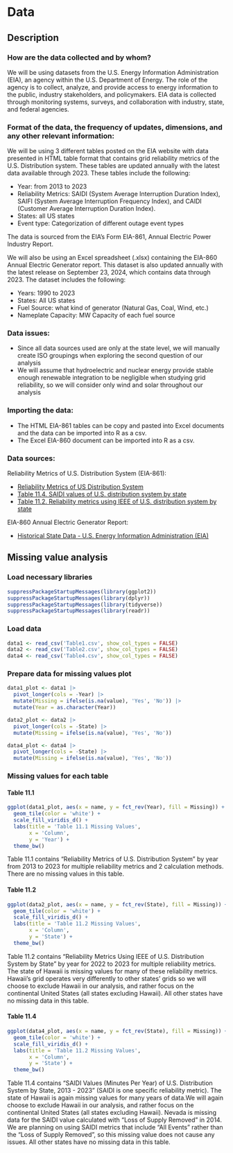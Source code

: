 # Data


## Description


### How are the data collected and by whom?
We will be using datasets from the U.S. Energy Information Administration (EIA), an agency within the U.S. Department of Energy. The role of the agency is to collect, analyze, and provide access to energy information to the public, industry stakeholders, and policymakers. EIA data is collected through monitoring systems, surveys, and collaboration with industry, state, and federal agencies.


### Format of the data, the frequency of updates, dimensions, and any other relevant information:
We will be using 3 different tables posted on the EIA website with data presented in HTML table format that contains grid reliability metrics of the U.S. Distribution system. These tables are updated annually with the latest data available through 2023. These tables include the following:


- Year: from 2013 to 2023
- Reliability Metrics: SAIDI (System Average Interruption Duration Index), SAIFI (System Average Interruption Frequency Index), and CAIDI (Customer Average Interruption Duration Index). 
- States: all US states
- Event type: Categorization of different outage event types


The data is sourced from the EIA's Form EIA-861, Annual Electric Power Industry Report.


We will also be using an Excel spreadsheet (.xlsx) containing the EIA-860 Annual Electric Generator report. This dataset is also updated annually with the latest release on September 23, 2024, which contains data through 2023. The dataset includes the following:


- Years: 1990 to 2023
- States: All US states
- Fuel Source: what kind of generator (Natural Gas, Coal, Wind, etc.)
- Nameplate Capacity: MW Capacity of each fuel source


### Data issues:


- Since all data sources used are only at the state level, we will manually create ISO groupings when exploring the second question of our analysis
- We will assume that hydroelectric and nuclear energy provide stable enough renewable integration to be negligible when studying grid reliability, so we will consider only wind and solar throughout our analysis


### Importing the data:


- The HTML EIA-861 tables can be copy and pasted into Excel documents and the data can be imported into R as a csv.
- The Excel EIA-860 document can be imported into R as a csv.


### Data sources:


Reliability Metrics of U.S. Distribution System (EIA-861): 


- [Reliability Metrics of US Distribution System](https://www.eia.gov/electricity/annual/html/epa_11_01.html) 
- [Table 11.4. SAIDI values of U.S. distribution system by state](https://www.eia.gov/electricity/annual/html/epa_11_04.html) 
- [Table 11.2. Reliability metrics using IEEE of U.S. distribution system by state](https://www.eia.gov/electricity/annual/html/epa_11_02.html) 


EIA-860 Annual Electric Generator Report:


- [Historical State Data - U.S. Energy Information Administration (EIA)](https://www.eia.gov/electricity/data/state/) 


## Missing value analysis

### Load necessary libraries

```r
suppressPackageStartupMessages(library(ggplot2))
suppressPackageStartupMessages(library(dplyr))
suppressPackageStartupMessages(library(tidyverse))
suppressPackageStartupMessages(library(readr))
```

### Load data

```r
data1 <- read_csv('Table1.csv', show_col_types = FALSE)
data2 <- read_csv('Table2.csv', show_col_types = FALSE)
data4 <- read_csv('Table4.csv', show_col_types = FALSE)
```

### Prepare data for missing values plot

```r
data1_plot <- data1 |>
  pivot_longer(cols = -Year) |>
  mutate(Missing = ifelse(is.na(value), 'Yes', 'No')) |>
  mutate(Year = as.character(Year))

data2_plot <- data2 |>
  pivot_longer(cols = -State) |>
  mutate(Missing = ifelse(is.na(value), 'Yes', 'No'))

data4_plot <- data4 |>
  pivot_longer(cols = -State) |>
  mutate(Missing = ifelse(is.na(value), 'Yes', 'No'))
```

### Missing values for each table

#### Table 11.1
```r
ggplot(data1_plot, aes(x = name, y = fct_rev(Year), fill = Missing)) +
  geom_tile(color = 'white') +
  scale_fill_viridis_d() +
  labs(title = 'Table 11.1 Missing Values',
       x = 'Column',
       y = 'Year') +
  theme_bw()
```

Table 11.1 contains "Reliability Metrics of U.S. Distribution System" by year from 2013 to 2023 for multiple reliability metrics and 2 calculation methods. There are no missing values in this table.

#### Table 11.2
```r
ggplot(data2_plot, aes(x = name, y = fct_rev(State), fill = Missing)) +
  geom_tile(color = 'white') +
  scale_fill_viridis_d() +
  labs(title = 'Table 11.2 Missing Values',
       x = 'Column',
       y = 'State') +
  theme_bw()
```

Table 11.2 contains "Reliability Metrics Using IEEE of U.S. Distribution System by State" by year for 2022 to 2023 for multiple reliability metrics. The state of Hawaii is missing values for many of these reliability metrics. Hawaii's grid operates very differently to other states' grids so we will choose to exclude Hawaii in our analysis, and rather focus on the continental United States (all states excluding Hawaii). All other states have no missing data in this table.

#### Table 11.4
```r
ggplot(data4_plot, aes(x = name, y = fct_rev(State), fill = Missing)) +
  geom_tile(color = 'white') +
  scale_fill_viridis_d() +
  labs(title = 'Table 11.2 Missing Values',
       x = 'Column',
       y = 'State') +
  theme_bw()
```

Table 11.4 contains "SAIDI Values (Minutes Per Year) of U.S. Distribution System by State, 2013 - 2023" (SAIDI is one specific reliability metric). The state of Hawaii is again missing values for many years of data.We will again choose to exclude Hawaii in our analysis, and rather focus on the continental United States (all states excluding Hawaii). Nevada is missing data for the SAIDI value calculated with "Loss of Supply Removed" in 2014. We are planning on using SAIDI metrics that include "All Events" rather than the "Loss of Supply Removed", so this missing value does not cause any issues. All other states have no missing data in this table.
